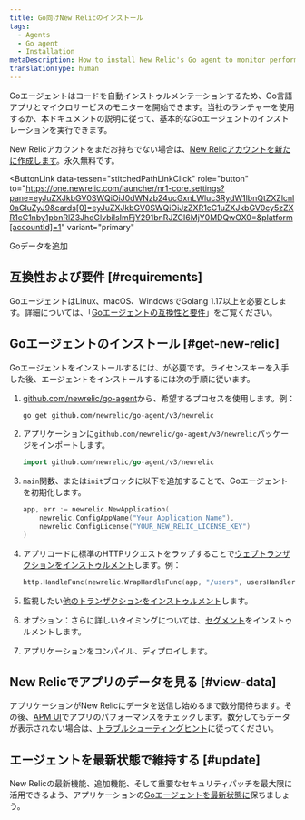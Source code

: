 ```yaml
---
title: Go向けNew Relicのインストール
tags:
  - Agents
  - Go agent
  - Installation
metaDescription: How to install New Relic's Go agent to monitor performance of your Go language applications and microservices.
translationType: human
---
```


Goエージェントはコードを自動インストゥルメンテーションするため、Go言語アプリとマイクロサービスのモニターを開始できます。当社のランチャーを使用するか、本ドキュメントの説明に従って、基本的なGoエージェントのインストレーションを実行できます。

New Relicアカウントをまだお持ちでない場合は、[New Relicアカウントを新たに作成します](https://newrelic.com/signup)。永久無料です。

<ButtonLink
  data-tessen="stitchedPathLinkClick"
  role="button"
  to="https://one.newrelic.com/launcher/nr1-core.settings?pane=eyJuZXJkbGV0SWQiOiJ0dWNzb24ucGxnLWluc3RydW1lbnQtZXZlcnl0aGluZyJ9&cards[0]=eyJuZXJkbGV0SWQiOiJzZXR1cC1uZXJkbGV0cy5zZXR1cC1nby1pbnRlZ3JhdGlvbiIsImFjY291bnRJZCI6MjY0MDQwOX0=&platform[accountId]=1"
  variant="primary"
>
  Goデータを追加
</ButtonLink>

## 互換性および要件 [#requirements]

GoエージェントはLinux、macOS、WindowsでGolang 1.17以上を必要とします。詳細については、「[Goエージェントの互換性と要件](/docs/agents/go-agent/get-started/go-agent-compatibility-requirements)」をご覧ください。

## Goエージェントのインストール [#get-new-relic]

Goエージェントをインストールするには、<InlinePopover type="licenseKey" />が必要です。ライセンスキーを入手した後、エージェントをインストールするには次の手順に従います。

1. [github.com/newrelic/go-agent](https://github.com/newrelic/go-agent)から、希望するプロセスを使用します。例：

   ```bash
   go get github.com/newrelic/go-agent/v3/newrelic
   ```

2. アプリケーションに`github.com/newrelic/go-agent/v3/newrelic`パッケージをインポートします。

   ```go
   import github.com/newrelic/go-agent/v3/newrelic
   ```

3. `main`関数、または`init`ブロックに以下を追加することで、Goエージェントを初期化します。

   ```go
   app, err := newrelic.NewApplication(
       newrelic.ConfigAppName("Your Application Name"),
       newrelic.ConfigLicense("YOUR_NEW_RELIC_LICENSE_KEY")
   )
   ```

4. アプリコードに標準のHTTPリクエストをラップすることで[ウェブトランザクションをインストゥルメント](/docs/agents/go-agent/get-started/instrument-go-transactions#http-handler-txns)します。例：

   ```go
   http.HandleFunc(newrelic.WrapHandleFunc(app, "/users", usersHandler))
   ```

5. 監視したい[他のトランザクションをインストゥルメント](/docs/agents/go-agent/get-started/instrument-go-transactions)します。

6. オプション：さらに詳しいタイミングについては、[セグメント](/docs/agents/go-agent/get-started/instrument-go-segments)をインストゥルメントします。

7. アプリケーションをコンパイル、ディプロイします。

## New Relicでアプリのデータを見る [#view-data]

アプリケーションがNew Relicにデータを送信し始めるまで数分間待ちます。その後、[APM UI](/docs/apm/applications-menu/monitoring/apm-overview-page)でアプリのパフォーマンスをチェックします。数分してもデータが表示されない場合は、[トラブルシューティングヒント](/docs/agents/go-agent/troubleshooting/no-data-appears-go)に従ってください。

<InstallFeedback/>

## エージェントを最新状態で維持する [#update]

New Relicの最新機能、追加機能、そして重要なセキュリティパッチを最大限に活用できるよう、アプリケーションの[Goエージェントを最新状態に](/docs/agents/go-agent/installation/update-go-agent)保ちましょう。